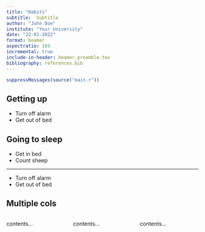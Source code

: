 ```yaml
---
title: "Habits"
subtitle:  Subtitle
author: "John Doe"
institute: "Your University"
date: "22-01-2022"
format: beamer
aspectratio: 169
incremental: true
include-in-header: beamer_preamble.tex
bibliography: references.bib
---
```


```r
suppressMessages(source("main.r")) 
```

## Getting up

- Turn off alarm
- Get out of bed

## Going to sleep

- Get in bed
- Count sheep

---

- Turn off alarm
- Get out of bed

## Multiple cols
:::: {.columns}

::: {.column width="33%"}
contents...
:::

::: {.column width="33%"}
contents...
:::

::: {.column width="33%"}
contents...
:::

::::